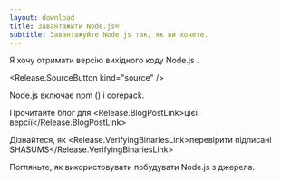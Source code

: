 ```yaml
---
layout: download
title: Завантажити Node.js®
subtitle: Завантажуйте Node.js так, як ви хочете.
---
```


<section>
  Я хочу отримати версію вихідного коду Node.js <Release.VersionDropdown />.

  <Release.SourceButton kind="source" />
</section>

<section>
  Node.js включає <LinkWithArrow href="https://npmjs.com">npm</LinkWithArrow> (<Release.NpmVersion />) і corepack.

  Прочитайте блог для <Release.BlogPostLink>цієї версії</Release.BlogPostLink>

  Дізнайтеся, як <Release.VerifyingBinariesLink>перевірити підписані SHASUMS</Release.VerifyingBinariesLink>

  Погляньте, як використовувати <LinkWithArrow href="https://github.com/nodejs/node/blob/main/BUILDING.md#building-nodejs-on-supported-platforms">побудувати Node.js</LinkWithArrow> з джерела.
</section>
